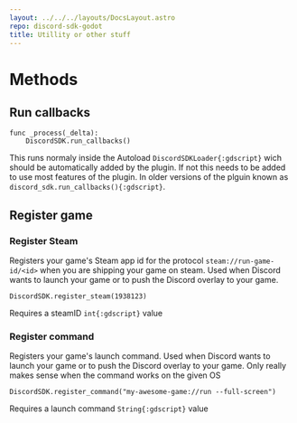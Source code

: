 ```yaml
---
layout: ../../../layouts/DocsLayout.astro
repo: discord-sdk-godot
title: Utillity or other stuff
---
```

# Methods 
## Run callbacks
```gdscript
func _process(_delta):
    DiscordSDK.run_callbacks()
```
This runs normaly inside the Autoload `DiscordSDKLoader{:gdscript}` wich should be automatically added by the plugin. If not this needs to be added to use most features of the plugin. In older versions of the plguin known as `discord_sdk.run_callbacks(){:gdscript}`.
## Register game
### Register Steam
Registers your game's Steam app id for the protocol `steam://run-game-id/<id>` when you are shipping your game on steam. Used when Discord wants to launch your game or to push the Discord overlay to your game.
```gdscript
DiscordSDK.register_steam(1938123)
```
Requires a steamID `int{:gdscript}` value
### Register command
Registers your game's launch command. Used when Discord wants to launch your game or to push the Discord overlay to your game. Only really makes sense when the command works on the given OS
```gdscript
DiscordSDK.register_command("my-awesome-game://run --full-screen")
```
Requires a launch command `String{:gdscript}` value